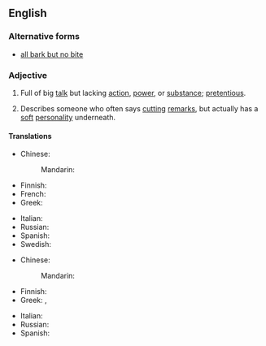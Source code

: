 ==English==

===Alternative forms===
* [[all bark but no bite]]

===Adjective===
{{en-adj|head=[[all]] [[bark]] [[and]] [[no]] [[bite]]|-}}

# {{context|idiomatic|lang=en}} Full of big [[talk]] but lacking [[action]], [[power]], or [[substance]]; [[pretentious]].
# {{context|idiomatic|lang=en}} Describes someone who often says [[cutting]] [[remarks]], but actually has a [[soft]] [[personality]] underneath.

====Translations====
{{trans-top|full of big talk}}
* Chinese: 
*: Mandarin: {{t-needed|cmn}}
* Finnish: {{t|fi|paljon puhetta, vähän villoja}}
* French: {{t|fr|grande gueule}}
* Greek: {{t|el|όλο λόγια|sc=Grek}}
{{trans-mid}}
* Italian: {{t|it|tutto fumo e niente arrosto}}
* Russian: {{t-needed|ru}}
* Spanish: {{t|es|mucho ruido y pocas nueces}}
* Swedish: {{t|sv|stor i orden men liten på jorden}}
{{trans-bottom}}

{{trans-top|says cutting remarks, but actually has a soft personality underneath}}
* Chinese: 
*: Mandarin: {{t-needed|cmn}}
* Finnish: {{t-needed|fi}}
* Greek: {{t|el|σκυλί που γαβγίζει δεν δαγκώνει|sc=Grek}}, {{t|el|σκύλος που γαβγίζει δεν δαγκώνει|sc=Grek}}
{{trans-mid}}
* Italian: {{t|it|cane che abbaia non morde}}
* Russian: {{t-needed|ru}}
* Spanish: {{t|es|perro ladrador, poco mordedor}}
{{trans-bottom}}